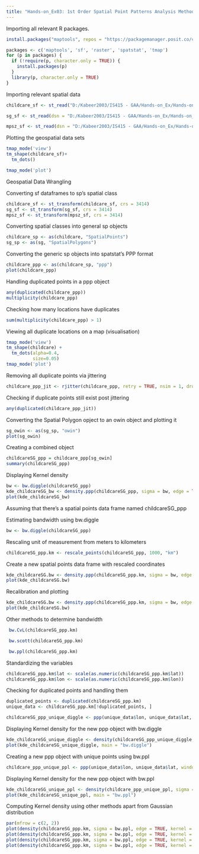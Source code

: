 ```yaml
---
title: "Hands-on_Ex03: 1st Order Spatial Point Patterns Analysis Methods"
---
```


Importing all relevant R packages.

```r
install.packages("maptools", repos = "https://packagemanager.posit.co/cran/2023-10-13")

packages <- c('maptools', 'sf', 'raster', 'spatstat', 'tmap')
for (p in packages) {
  if (!require(p, character.only = TRUE)) {
    install.packages(p)
  }
  library(p, character.only = TRUE)
}
```
Importing relevant spatial data

```r
childcare_sf <- st_read("D:/Kabeer2003/IS415 - GAA/Hands-on_Ex/Hands-on_Ex03/data/child-care-services-geojson.geojson")

```

```r
sg_sf <- st_read(dsn = "D:/Kabeer2003/IS415 - GAA/Hands-on_Ex/Hands-on_Ex03/data", layer = "CostalOutline")
```

```r
mpsz_sf <- st_read(dsn = "D:/Kabeer2003/IS415 - GAA/Hands-on_Ex/Hands-on_Ex03/data", layer = "MP14_SUBZONE_WEB_PL")
```
Plotting the geospatial data sets

```r
tmap_mode('view')
tm_shape(childcare_sf)+
  tm_dots()

tmap_mode('plot')
```

Geospatial Data Wrangling

Converting sf dataframes to sp's spatial class

```r
childcare_sf <- st_transform(childcare_sf, crs = 3414)
sg_sf <- st_transform(sg_sf, crs = 3414)
mpsz_sf <- st_transform(mpsz_sf, crs = 3414)
```

Converting spatial classes into general sp objects

```r
childcare_sp <- as(childcare, "SpatialPoints")
sg_sp <- as(sg, "SpatialPolygons")
```

Converting the generic sp objects into spatstat's PPP format

```r
childcare_ppp <- as(childcare_sp, "ppp")
plot(childcare_ppp)
```

Handling duplicated points in a ppp object

```r
any(duplicated(childcare_ppp))
multiplicity(childcare_ppp)
```

Checking how many locations have duplicates

```r
sum(multiplicity(childcare_ppp) > 1)
```

Viewing all duplicate locations on a map (visualisation)
```r
tmap_mode('view')
tm_shape(childcare) +
  tm_dots(alpha=0.4, 
          size=0.05)
tmap_mode('plot')
```

Removing all duplicate points via jittering

```r
childcare_ppp_jit <- rjitter(childcare_ppp, retry = TRUE, nsim = 1, drop = TRUE)
```

Checking if duplicate points still exist post jittering

```r
any(duplicated(childcare_ppp_jit))
```

Converting the Spatial Polygon opject to an  owin object and plotting it

```r
sg_owin <- as(sg_sp, "owin")
plot(sg_owin)
```

Creating a combined object

```r
childcareSG_ppp = childcare_ppp[sg_owin]
summary(childcareSG_ppp)
```

Displaying Kernel density 

```r
bw <- bw.diggle(childcareSG_ppp)
kde_childcareSG_bw <- density.ppp(childcareSG_ppp, sigma = bw, edge = TRUE, kernel = "gaussian")
plot(kde_childcareSG_bw)
```

Assuming that there's a spatial points data frame named childcareSG_ppp

Estimating  bandwidth using bw.diggle

```r
bw <- bw.diggle(childcareSG_ppp)
```

Rescaling unit of measurement from meters to kilometers

```r
childcareSG_ppp.km <- rescale_points(childcareSG_ppp, 1000, "km")
```

Create a new spatial points data frame with rescaled coordinates

```r
kde_childcareSG.bw <- density.ppp(childcareSG_ppp.km, sigma = bw, edge = TRUE, kernel = "gaussian")
plot(kde_childcareSG.bw)

```
Recalibration and plotting

```r
kde_childcareSG.bw <- density.ppp(childcareSG_ppp.km, sigma = bw, edge = TRUE, kernel = "gaussian")
plot(kde_childcareSG.bw)
```

Other methods to determine bandwidth

```r
 bw.CvL(childcareSG_ppp.km)
```

```r
 bw.scott(childcareSG_ppp.km)
```

```r
 bw.ppl(childcareSG_ppp.km)
```

Standardizing the variables

```r
childcareSG_ppp.km$lat <- scale(as.numeric(childcareSG_ppp.km$lat))
childcareSG_ppp.km$lon <- scale(as.numeric(childcareSG_ppp.km$lon))
```

Checking for duplicated points and handling them

```r
duplicated_points <- duplicated(childcareSG_ppp.km)
unique_data <- childcareSG_ppp.km[!duplicated_points, ]
```

```r
childcareSG_ppp_unique_diggle <- ppp(unique_data$lon, unique_data$lat, window = sg_owin)
```

Displaying Kernel density for the new ppp object with bw.diggle

```r
kde_childcareSG_unique_diggle <- density(childcareSG_ppp_unique_diggle, sigma = 2 * as.numeric(bw.diggle), edge = TRUE, kernel = "gaussian")
plot(kde_childcareSG_unique_diggle, main = "bw.diggle")
```

Creating a new ppp object with unique points using bw.ppl

```r
childcare_ppp_unique_ppl <- ppp(unique_data$lon, unique_data$lat, window = sg_owin)
```

 Displaying Kernel density for the new ppp object with bw.ppl

```r
kde_childcareSG_unique_ppl <- density(childcare_ppp_unique_ppl, sigma = bw.ppl, edge = TRUE, kernel = "gaussian")
plot(kde_childcareSG_unique_ppl, main = "bw.ppl")
```

Computing Kernel density using other methods apart from Gaussian distribution

```r
par(mfrow = c(2, 2))
plot(density(childcareSG_ppp.km, sigma = bw.ppl, edge = TRUE, kernel = "gaussian"), main = "Gaussian")
plot(density(childcareSG_ppp.km, sigma = bw.ppl, edge = TRUE, kernel = "epanechnikov"), main = "Epanechnikov")
plot(density(childcareSG_ppp.km, sigma = bw.ppl, edge = TRUE, kernel = "quartic"), main = "Quartic")
plot(density(childcareSG_ppp.km, sigma = bw.ppl, edge = TRUE, kernel = "disc"), main = "Disc")

```





